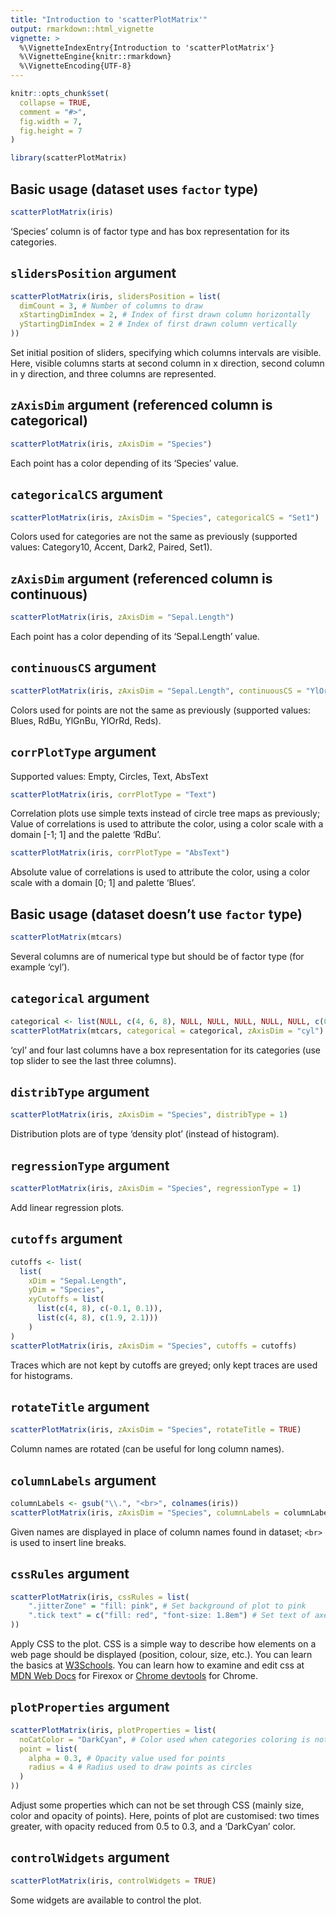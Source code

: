 ---
title: "Introduction to 'scatterPlotMatrix'"
output: rmarkdown::html_vignette
vignette: >
  %\VignetteIndexEntry{Introduction to 'scatterPlotMatrix'}
  %\VignetteEngine{knitr::rmarkdown}
  %\VignetteEncoding{UTF-8}
---

```{r, include = FALSE}
knitr::opts_chunk$set(
  collapse = TRUE,
  comment = "#>",
  fig.width = 7,
  fig.height = 7
)
```

```{r setup}
library(scatterPlotMatrix)
```

## Basic usage (dataset uses `factor` type)

```{r}
scatterPlotMatrix(iris)
```

'Species' column is of factor type and has box representation for its categories.

## `slidersPosition` argument

```{r}
scatterPlotMatrix(iris, slidersPosition = list(
  dimCount = 3, # Number of columns to draw
  xStartingDimIndex = 2, # Index of first drawn column horizontally
  yStartingDimIndex = 2 # Index of first drawn column vertically
))
```

Set initial position of sliders, specifying which columns intervals are visible.
Here, visible columns starts at second column in x direction, second column in y direction, and three columns are represented.

## `zAxisDim` argument (referenced column is categorical)

```{r}
scatterPlotMatrix(iris, zAxisDim = "Species")
```

Each point has a color depending of its 'Species' value.

## `categoricalCS` argument

```{r}
scatterPlotMatrix(iris, zAxisDim = "Species", categoricalCS = "Set1")
```

Colors used for categories are not the same as previously (supported values: Category10, Accent, Dark2, Paired, Set1).

## `zAxisDim` argument (referenced column is continuous)

```{r}
scatterPlotMatrix(iris, zAxisDim = "Sepal.Length")
```

Each point has a color depending of its 'Sepal.Length' value.

## `continuousCS` argument

```{r}
scatterPlotMatrix(iris, zAxisDim = "Sepal.Length", continuousCS = "YlOrRd")
```

Colors used for points are not the same as previously (supported values: Blues, RdBu, YlGnBu, YlOrRd, Reds).

## `corrPlotType` argument

Supported values: Empty, Circles, Text, AbsText

```{r}
scatterPlotMatrix(iris, corrPlotType = "Text")
```

Correlation plots use simple texts instead of circle tree maps as previously;
Value of correlations is used to attribute the color, using a color scale with a domain [-1; 1] and the palette 'RdBu'.

```{r}
scatterPlotMatrix(iris, corrPlotType = "AbsText")
```

Absolute value of correlations is used to attribute the color, using a color scale with a domain [0; 1] and palette 'Blues'.

## Basic usage (dataset doesn't use `factor` type)

```{r}
scatterPlotMatrix(mtcars)
```

Several columns are of numerical type but should be of factor type (for example 'cyl').

## `categorical` argument

```{r}
categorical <- list(NULL, c(4, 6, 8), NULL, NULL, NULL, NULL, NULL, c(0, 1), c(0, 1), 3:5, 1:8)
scatterPlotMatrix(mtcars, categorical = categorical, zAxisDim = "cyl")
```

'cyl' and four last columns have a box representation for its categories (use top slider to see the last three columns).

## `distribType` argument

```{r}
scatterPlotMatrix(iris, zAxisDim = "Species", distribType = 1)
```

Distribution plots are of type 'density plot' (instead of histogram).

## `regressionType` argument

```{r}
scatterPlotMatrix(iris, zAxisDim = "Species", regressionType = 1)
```

Add linear regression plots.

## `cutoffs` argument

```{r}
cutoffs <- list(
  list(
    xDim = "Sepal.Length",
    yDim = "Species",
    xyCutoffs = list(
      list(c(4, 8), c(-0.1, 0.1)),
      list(c(4, 8), c(1.9, 2.1)))
    )
)
scatterPlotMatrix(iris, zAxisDim = "Species", cutoffs = cutoffs)
```

Traces which are not kept by cutoffs are greyed; only kept traces are used for histograms.

## `rotateTitle` argument

```{r}
scatterPlotMatrix(iris, zAxisDim = "Species", rotateTitle = TRUE)
```

Column names are rotated (can be useful for long column names).

## `columnLabels` argument

```{r}
columnLabels <- gsub("\\.", "<br>", colnames(iris))
scatterPlotMatrix(iris, zAxisDim = "Species", columnLabels = columnLabels)
```

Given names are displayed in place of column names found in dataset; `<br>` is used to insert line breaks.

## `cssRules` argument

```{r}
scatterPlotMatrix(iris, cssRules = list(
    ".jitterZone" = "fill: pink", # Set background of plot to pink
    ".tick text" = c("fill: red", "font-size: 1.8em") # Set text of axes ticks red and greater
))
```

Apply CSS to the plot. CSS is a simple way to describe how elements on a web page should be displayed (position, colour, size, etc.). 
You can learn the basics at [W3Schools](https://www.w3schools.com/css/).
You can learn how to examine and edit css at [MDN Web Docs](https://firefox-source-docs.mozilla.org/devtools-user/page_inspector/how_to/open_the_inspector/index.html) for Firexox or [Chrome devtools](https://developer.chrome.com/docs/devtools/css/) for Chrome.

## `plotProperties` argument

```{r}
scatterPlotMatrix(iris, plotProperties = list(
  noCatColor = "DarkCyan", # Color used when categories coloring is not applied
  point = list(
    alpha = 0.3, # Opacity value used for points
    radius = 4 # Radius used to draw points as circles
  )
))
```

Adjust some properties which can not be set through CSS (mainly size, color and opacity of points).
Here, points of plot are customised: two times greater, with opacity reduced from 0.5 to 0.3, and a 'DarkCyan' color.

## `controlWidgets` argument

```{r}
scatterPlotMatrix(iris, controlWidgets = TRUE)
```

Some widgets are available to control the plot.
